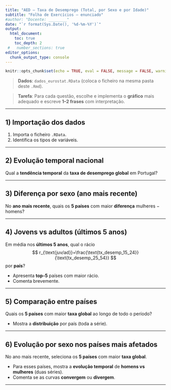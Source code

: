 ```yaml
---
title: "AED — Taxa de Desemprego (Total, por Sexo e por Idade)"
subtitle: "Folha de Exercícios — enunciado"
#author: "Docente: ________"
date: "`r format(Sys.Date(), '%d-%m-%Y')`"
output:
  html_document:
    toc: true
    toc_depth: 2  
 #   number_sections: true
editor_options:
  chunk_output_type: console
---
```


```r
knitr::opts_chunk$set(echo = TRUE, eval = FALSE, message = FALSE, warning = FALSE)
```

> **Dados**: `dados_eurostat.RData` (coloca o ficheiro na mesma pasta deste `.Rmd`).

> **Tarefa**: Para cada questão, escolhe e implementa o **gráfico** mais adequado e escreve **1–2 frases** com interpretação.

---

## 1) Importação dos dados

1. Importa o ficheiro `.RData`.
2. Identifica os tipos de variáveis.


---

## 2) Evolução temporal nacional

Qual a **tendência temporal** da **taxa de desemprego global** em Portugal?


---

## 3) Diferença por sexo (ano mais recente)

No **ano mais recente**, quais os **5 países** com maior **diferença** mulheres − homens?



---

## 4) Jovens vs adultos (últimos 5 anos)

Em média nos **últimos 5 anos**, qual o rácio
$$
r_{\text{juv/ad}}=\frac{\text{tx_desemp_15_24}}{\text{tx_desemp_25_54}}
$$
por **país**?

* Apresenta **top-5** países com maior rácio.
* Comenta brevemente.


---

## 5) Comparação entre países

Quais os **5 países** com maior **taxa global** ao longo de todo o período?

* Mostra a **distribuição** por país (toda a série).


---


## 6) Evolução por sexo nos países mais afetados

No ano mais recente, seleciona os **5 países** com maior **taxa global**.

* Para esses países, mostra a **evolução temporal** de **homens vs mulheres** (duas séries).
* Comenta se as curvas **convergem** ou **divergem**.

---

  